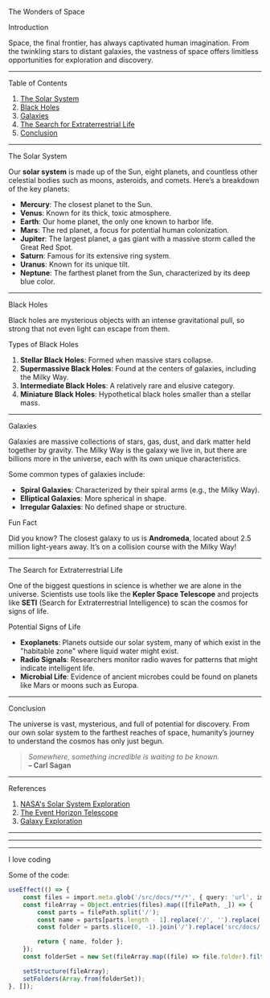 
<Heading1> The Wonders of Space </Heading1>

<Heading2> Introduction </Heading2>

Space, the final frontier, has always captivated human imagination. From the twinkling stars to distant galaxies, the vastness of space offers limitless opportunities for exploration and discovery.

---

<Heading2> Table of Contents</Heading2>

1. [The Solar System](#the-solar-system)
2. [Black Holes](#black-holes)
3. [Galaxies](#galaxies)
4. [The Search for Extraterrestrial Life](#the-search-for-extraterrestrial-life)
5. [Conclusion](#conclusion)

---

<Heading2> The Solar System</Heading2>

Our **solar system** is made up of the Sun, eight planets, and countless other celestial bodies such as moons, asteroids, and comets. Here’s a breakdown of the key planets:

-   **Mercury**: The closest planet to the Sun.
-   **Venus**: Known for its thick, toxic atmosphere.
-   **Earth**: Our home planet, the only one known to harbor life.
-   **Mars**: The red planet, a focus for potential human colonization.
-   **Jupiter**: The largest planet, a gas giant with a massive storm called the Great Red Spot.
-   **Saturn**: Famous for its extensive ring system.
-   **Uranus**: Known for its unique tilt.
-   **Neptune**: The farthest planet from the Sun, characterized by its deep blue color.

---

<Heading2> Black Holes</Heading2>

Black holes are mysterious objects with an intense gravitational pull, so strong that not even light can escape from them.

<Heading3> Types of Black Holes </Heading3>

1. **Stellar Black Holes**: Formed when massive stars collapse.
2. **Supermassive Black Holes**: Found at the centers of galaxies, including the Milky Way.
3. **Intermediate Black Holes**: A relatively rare and elusive category.
4. **Miniature Black Holes**: Hypothetical black holes smaller than a stellar mass.

---

<Heading2> Galaxies</Heading2>

Galaxies are massive collections of stars, gas, dust, and dark matter held together by gravity. The Milky Way is the galaxy we live in, but there are billions more in the universe, each with its own unique characteristics.

Some common types of galaxies include:

-   **Spiral Galaxies**: Characterized by their spiral arms (e.g., the Milky Way).
-   **Elliptical Galaxies**: More spherical in shape.
-   **Irregular Galaxies**: No defined shape or structure.

<Heading3> Fun Fact </Heading3>

Did you know? The closest galaxy to us is **Andromeda**, located about 2.5 million light-years away. It’s on a collision course with the Milky Way!

---

<Heading2> The Search for Extraterrestrial Life</Heading2>

One of the biggest questions in science is whether we are alone in the universe. Scientists use tools like the **Kepler Space Telescope** and projects like **SETI** (Search for Extraterrestrial Intelligence) to scan the cosmos for signs of life.

<Heading3> Potential Signs of Life </Heading3>

-   **Exoplanets**: Planets outside our solar system, many of which exist in the "habitable zone" where liquid water might exist.
-   **Radio Signals**: Researchers monitor radio waves for patterns that might indicate intelligent life.
-   **Microbial Life**: Evidence of ancient microbes could be found on planets like Mars or moons such as Europa.

---

<Heading2>Conclusion</Heading2>

The universe is vast, mysterious, and full of potential for discovery. From our own solar system to the farthest reaches of space, humanity’s journey to understand the cosmos has only just begun.

> _Somewhere, something incredible is waiting to be known._  
> **– Carl Sagan**

---

<Heading2>References</Heading2>

1. [NASA's Solar System Exploration](https://solarsystem.nasa.gov/)
2. [The Event Horizon Telescope](https://eventhorizontelescope.org/)
3. [Galaxy Exploration](https://www.nationalgeographic.com/science/article/galaxies)

---

---

---

<Heading1>I love coding</Heading1>

Some of the code:

```ts
useEffect(() => {
    const files = import.meta.glob('/src/docs/**/*', { query: 'url', import: 'default' });
    const fileArray = Object.entries(files).map(([filePath, _]) => {
        const parts = filePath.split('/');
        const name = parts[parts.length - 1].replace('/', '').replace('.mdx', '');
        const folder = parts.slice(0, -1).join('/').replace('src/docs/', '').replace('src/docs', '');

        return { name, folder };
    });
    const folderSet = new Set(fileArray.map((file) => file.folder).filter((folder) => folder !== '/'));

    setStructure(fileArray);
    setFolders(Array.from(folderSet));
}, []);
```
